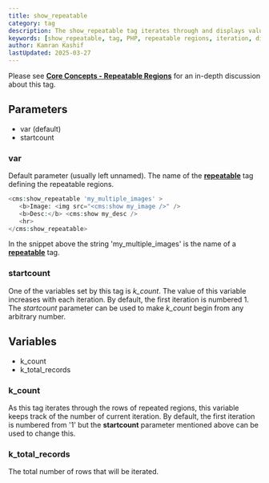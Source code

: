 ```yaml
---
title: show_repeatable
category: tag
description: The show_repeatable tag iterates through and displays values from repeatable regions, providing access to individual items and iteration information.
keywords: [show_repeatable, tag, PHP, repeatable regions, iteration, display, template variables]
author: Kamran Kashif
lastUpdated: 2025-03-27
---
```


Please see [**Core Concepts - Repeatable Regions**](../../concepts/repeatable-regions.html#displaying-the-values) for an in-depth discussion about this tag.

## Parameters

- var (default)
- startcount

### var

Default parameter (usually left unnamed). The name of the [**repeatable**](../repeatable.html) tag defining the repeatable regions.

```php
<cms:show_repeatable 'my_multiple_images' >
   <b>Image: <img src="<cms:show my_image />" />
   <b>Desc:</b> <cms:show my_desc />
   <hr>
</cms:show_repeatable>
```

In the snippet above the string 'my_multiple_images' is the name of a [**repeatable**](../repeatable.html) tag.

### startcount

One of the variables set by this tag is _k_count_. The value of this variable increases with each iteration. By default, the first iteration is numbered 1\. The _startcount_ parameter can be used to make _k_count_ begin from any arbitrary number.

## Variables

- k_count
- k_total_records

### k_count

As this tag iterates through the rows of repeated regions, this variable keeps track of the number of current iteration.
By default, the first iteration is numbered from '1' but the **startcount** parameter mentioned above can be used to change this.

### k_total_records

The total number of rows that will be iterated.
